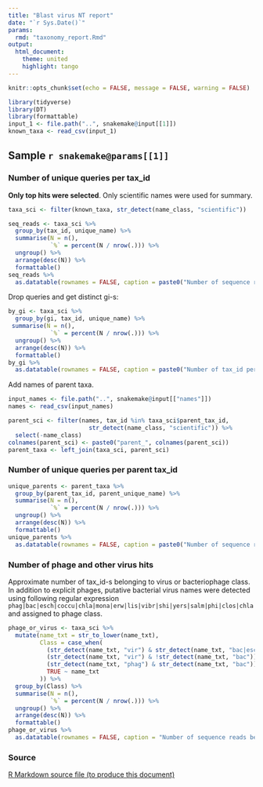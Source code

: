 ```yaml
---
title: "Blast virus NT report"
date: "`r Sys.Date()`"
params:
  rmd: "taxonomy_report.Rmd"
output: 
  html_document:
    theme: united
    highlight: tango
---
```


```r
knitr::opts_chunk$set(echo = FALSE, message = FALSE, warning = FALSE)
```

```r
library(tidyverse)
library(DT)
library(formattable)
input_1 <- file.path("..", snakemake@input[[1]])
known_taxa <- read_csv(input_1)
```

## Sample `r snakemake@params[[1]]`

### Number of unique queries per tax_id
**Only top hits were selected**. Only scientific names were used for summary.

```r
taxa_sci <- filter(known_taxa, str_detect(name_class, "scientific"))
```

```r
seq_reads <- taxa_sci %>%
  group_by(tax_id, unique_name) %>%
  summarise(N = n(),
            `%` = percent(N / nrow(.))) %>%
  ungroup() %>%
  arrange(desc(N)) %>% 
  formattable()
seq_reads %>% 
  as.datatable(rownames = FALSE, caption = paste0("Number of sequence reads (unique queries) per tax_id. Number of unique tax_id-s is ", nrow(seq_reads),"."))
```

Drop queries and get distinct gi-s:
```r
by_gi <- taxa_sci %>%
  group_by(gi, tax_id, unique_name) %>% 
 summarise(N = n(),
            `%` = percent(N / nrow(.))) %>%
  ungroup() %>%
  arrange(desc(N)) %>% 
  formattable()
by_gi %>% 
  as.datatable(rownames = FALSE, caption = paste0("Number of tax_id per top hit gi (unique top hit). Number of unique top hits ", nrow(by_gi), "."))
```

Add names of parent taxa.
```r
input_names <- file.path("..", snakemake@input[["names"]])
names <- read_csv(input_names)
```

```r
parent_sci <- filter(names, tax_id %in% taxa_sci$parent_tax_id,
                       str_detect(name_class, "scientific")) %>% 
  select(-name_class)
colnames(parent_sci) <- paste0("parent_", colnames(parent_sci))
parent_taxa <- left_join(taxa_sci, parent_sci)
```

### Number of unique queries per parent tax_id

```r
unique_parents <- parent_taxa %>%
  group_by(parent_tax_id, parent_unique_name) %>%
  summarise(N = n(),
            `%` = percent(N / nrow(.))) %>%
  ungroup() %>%
  arrange(desc(N)) %>% 
  formattable()
unique_parents %>% 
  as.datatable(rownames = FALSE, caption = paste0("Number of sequence reads (unique queries) per parent tax_id-s. Number of unique parent tax_id-s is ", nrow(unique_parents),"."))
```

### Number of phage and other virus hits

Approximate number of tax_id-s belonging to virus or bacteriophage class. In addition to explicit phages, putative bacterial virus names were detected using following regular expression `phag|bac|esch|coccu|chla|mona|erw|lis|vibr|shi|yers|salm|phi|clos|chla` and assigned to phage class.
```r
phage_or_virus <- taxa_sci %>%
  mutate(name_txt = str_to_lower(name_txt),
         Class = case_when(
           (str_detect(name_txt, "vir") & str_detect(name_txt, "bac|esch|coccu|chla|mona|erw|lis|vibr|shi|yers|salm|phi|clos|chla")) ~ "phage",
           (str_detect(name_txt, "vir") & !str_detect(name_txt, "bac")) ~ "virus",
           (str_detect(name_txt, "phag") & str_detect(name_txt, "bac")) ~ "phage",
           TRUE ~ name_txt
         )) %>%
  group_by(Class) %>%
  summarise(N = n(),
            `%` = percent(N / nrow(.))) %>%
  ungroup() %>%
  arrange(desc(N)) %>% 
  formattable()
phage_or_virus %>% 
  as.datatable(rownames = FALSE, caption = "Number of sequence reads belonging to virus or bacteriophage classes. Unclassified taxa are shown by name.")
```

### Source
<a download="taxonomy_report.Rmd" href="`r base64enc::dataURI(file = params$rmd, mime = 'text/rmd', encoding = 'base64')`">R Markdown source file (to produce this document)</a>

